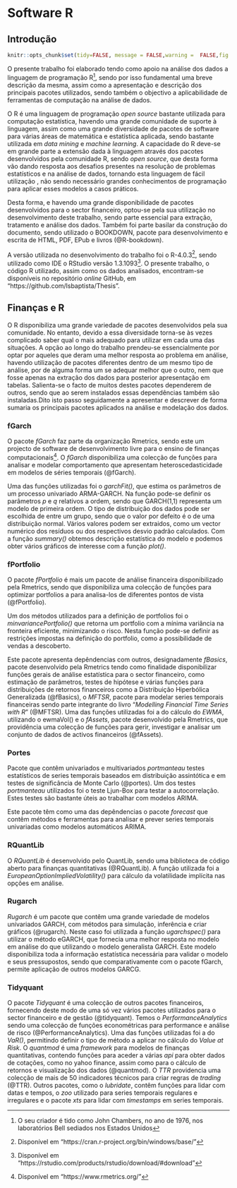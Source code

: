 # Software R
\newpage

## Introdução
```r
knitr::opts_chunk$set(tidy=FALSE, message = FALSE,warning =  FALSE,fig.align = "center",fig.show = "hold")
```
O presente trabalho foi elaborado tendo como apoio na análise dos dados a linguagem de programação R^[O seu criador é tido como John Chambers, no ano de 1976, nos laboratórios Bell sediados nos Estados Unidos], sendo por isso fundamental uma breve descrição da mesma, assim como a apresentação e descrição dos principais pacotes utilizados, sendo também o objectivo a aplicabilidade de ferramentas de computação na análise de dados.

O R é uma linguagem de programação *open source* bastante utilizada para computação estatística, havendo uma grande comunidade de suporte à linguagem, assim como uma grande  diversidade de pacotes de software para várias áreas de matemática e estatística aplicada, sendo bastante utilizada em *data mining* e *machine learning*. A capacidade do R deve-se em grande parte a extensão dada à linguagem através dos pacotes desenvolvidos pela comunidade R, sendo *open source*, que desta forma vão dando resposta aos desafios presentes na resolução de problemas estatísticos e na análise de dados, tornando esta linguagem de fácil utilização , não sendo necessário grandes conhecimentos de programação para aplicar esses modelos a casos práticos.

Desta forma, e havendo uma grande disponibilidade de pacotes desenvolvidos para o sector financeiro, optou-se pela sua utilização no desenvolvimento deste trabalho, sendo parte essencial para extração, tratamento e análise dos dados. Também foi parte basilar da construção do documento, sendo utilizado o BOOKDOWN, pacote para desenvolvimento e escrita de HTML, PDF, EPub e livros (@R-bookdown).

A versão utilizada no desenvolvimento do trabalho foi o R-4.0.3^[Disponível em "https://cran.r-project.org/bin/windows/base/"], sendo utilizado como IDE o RStudio versão 1.3.1093^[Disponível em "https://rstudio.com/products/rstudio/download/#download"]. O presente trabalho, o código R utilizado, assim como os dados analisados, encontram-se disponíveis no repositório *online* GitHub, em "https://github.com/lsbaptista/Thesis".

## Finanças e R
O R disponibiliza uma grande variedade de pacotes desenvolvidos pela sua comunidade. No entanto, devido a essa diversidade torna-se às vezes complicado saber qual o mais adequado para utilizar em cada uma das situações. A opção ao longo do trabalho prendeu-se essencialmente por optar por aqueles que deram uma melhor resposta ao problema em análise, havendo utilização de pacotes diferentes dentro de um mesmo tipo de análise, por de alguma forma um se adequar melhor que o outro, nem que fosse apenas na extração dos dados para posterior apresentação em tabelas. Salienta-se o facto de muitos destes pacotes dependerem de outros, sendo que ao serem instalados essas dependências também são instaladas.Dito isto passo seguidamente a apresentar e descrever de forma sumaria os principais pacotes aplicados na análise e modelação dos dados.

### fGarch
O pacote *fGarch* faz parte da organização Rmetrics, sendo este um projecto de software de desenvolvimento livre para o ensino de finanças computacionais^[Disponível em "https://www.rmetrics.org/"]. O *fGarch* disponibiliza uma colecção de funções para analisar e modelar comportamento que apresentam heteroscedasticidade em modelos de séries temporais (@fGarch).

Uma das funções utilizadas foi o *garchFit()*, que estima os parâmetros de um processo univariado ARMA-GARCH. Na função pode-se definir os parâmetros *p* e *q* relativos a ordem, sendo que GARCH(1,1) representa um modelo de primeira ordem. O tipo de distribuição dos dados pode ser escolhida de entre um grupo, sendo que o valor por defeito é o de uma distribuição normal. Vários valores podem ser extraidos, como um vector numérico dos resíduos ou dos respectivos desvio padrão calculados. Com a função *summary()* obtemos descrição estatística do modelo e podemos obter vários gráficos de interesse com a função *plot()*.

### fPortfolio
O pacote *fPortfolio* é mais um pacote de análise financeira disponibilizado pela Rmetrics, sendo que disponibiliza uma colecção de funções para optimizar portfolios a para analisa-los de diferentes pontos de vista (@fPortfolio).

Um dos métodos utilizados para a definição de portfolios foi o *minvariancePortfolio()* que retorna um portfolio com a mínima variância na fronteira eficiente, minimizando o risco. Nesta função pode-se definir as restrições impostas na definição do portfolio, como a possibilidade de vendas a descoberto.

Este pacote apresenta depêndencias com outros, designadamente *fBasics*, pacote desenvolvido pela Rmetrics tendo como finalidade disponibilizar funções gerais de análise estatística para o sector financeiro, como estimação de parâmetros, testes de hipótese e várias funções para distribuições de retornos financeiros como a Distribuição Hiperbólica Generalizada (@fBasics), o *MFTSR*, pacote para modelar series temporais financeiras sendo parte integrante do livro "*Modelling Financial Time Series with R*" (@MFTSR). Uma das funções utilizadas foi a do cálculo do *EWMA*, utilizando o ewmaVol() e o *fAssets*, pacote desenvolvido pela Rmetrics, que providência uma colecção de funções para gerir, investigar e analisar um conjunto de dados de activos financeiros (@fAssets).

### Portes
Pacote que contêm univariados e multivariados *portmanteau* testes estatísticos de series temporais baseados em distribuição assintótica e em testes de significância de Monte Carlo (@portes). Um dos testes *portmanteau* utilizados foi o teste Ljun-Box para testar a autocorrelação. Estes testes são bastante úteis ao trabalhar com modelos ARIMA. 

Este pacote têm como uma das depêndencias o pacote *forecast* que contêm métodos e ferramentas para analisar e prever series temporais univariadas como modelos automáticos ARIMA.

### RQuantLib
O *RQuantLib* é desenvolvido pelo QuantLib, sendo uma biblioteca de código aberto para finanças quantitativas (@RQuantLib). A função utilizada foi a *EuropeanOptionImpliedVolatility()* para cálculo da volatilidade implícita nas opções em análise.

### Rugarch
*Rugarch* é um pacote que contêm uma grande variedade de modelos unívariados GARCH, com métodos para simulação, inferência e criar gráficos (@rugarch). Neste caso foi utilizada a função *ugarchspec()* para utilizar o método eGARCH, que fornecia uma melhor resposta no modelo em análise do que utilizando o modelo generalista GARCH. Este modelo disponibiliza toda a informação estatística necessária para validar o modelo e seus pressupostos, sendo que comparativamente com o pacote fGarch, permite aplicação de outros modelos GARCG.

### Tidyquant
O pacote *Tidyquant* é uma colecção de outros pacotes financeiros, fornecendo deste modo de uma só vez vários pacotes utilizados para o sector financeiro e de gestão (@tidyquant). Temos o  *PerformanceAnalytics* sendo uma colecção de funções econométricas para performance e análise de risco (@PerformanceAnalytics). Uma das funções utilizadas foi a do *VaR()*, permitindo definir o tipo de método a aplicar no cálculo do *Value at Risk*. O *quantmod* é uma *framework* para modelos de finanças quantitativas, contendo funções para aceder  a várias *api* para obter dados de cotações, como no yahoo finance, assim como para o cálculo de retornos e visualização dos dados (@quantmod). O *TTR* providencia uma colecção de mais de 50 indicadores técnicos para criar regras de *trading* (@TTR). Outros pacotes, como o *lubridate*, contêm funções para lidar com datas e tempos, o *zoo* utilizado para series temporais regulares e irregulares e o pacote *xts* para lidar com *timestamps* em series temporais.














